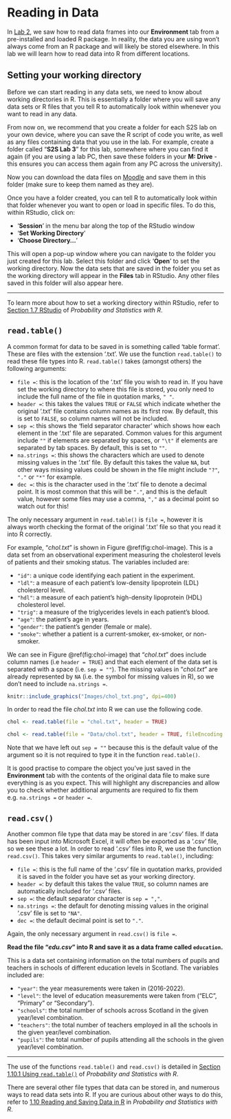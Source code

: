 # Reading in Data {#reading}

In [Lab 2](https://s2s-statistical-mm-c-1.github.io/Labs/S2SLab2Live/docs/index.html), we saw how to read data frames into our **Environment** tab from a pre-installed and loaded R package. In reality, the data you are using won't always come from an R package and will likely be stored elsewhere. In this lab we will learn how to read data into R from different locations.

## Setting your working directory {#directory}

Before we can start reading in any data sets, we need to know about working directories in R. This is essentially a folder where you will save any data sets or R files that you tell R to automatically look within whenever you want to read in any data. 

From now on, we recommend that you create a folder for each S2S lab on your own device, where you can save the R script of code you write, as well as any files containing data that you use in the lab. For example, create a folder called "**S2S Lab 3**" for this lab, somewhere where you can find it again (if you are using a lab PC, then save these folders in your **M: Drive** - this ensures you can access them again from any PC across the university).

Now you can download the data files on [Moodle](https://moodle.gla.ac.uk/course/view.php?id=38593#section-4) and save them in this folder (make sure to keep them named as they are).

Once you have a folder created, you can tell R to automatically look within that folder whenever you want to open or load in specific files. To do this, within RStudio, click on:

* '**Session**' in the menu bar along the top of the RStudio window
* '**Set Working Directory**'
* '**Choose Directory...**'

This will open a pop-up window where you can navigate to the folder you just created for this lab. Select this folder and click '**Open**' to set the working directory. Now the data sets that are saved in the folder you set as the working directory will appear in the **Files** tab in RStudio. Any other files saved in this folder will also appear here.

---

To learn more about how to set a working directory within RStudio, refer to [Section 1.7 RStudio](https://read.kortext.com/reader/pdf/92741/16) of *Probability and Statistics with R*.


## `read.table()`

A common format for data to be saved in is something called 'table format'. These are files with the extension '.txt'. We use the function `read.table()` to read these file types into R. `read.table()` takes (amongst others) the following arguments:

* `file =`: this is the location of the '.txt' file you wish to read in. If you have set the working directory to where this file is stored, you only need to include the full name of the file in quotation marks, `" "`.
* `header =`: this takes the values `TRUE` or `FALSE` which indicate whether the original '.txt' file contains column names as its first row. By default, this is set to `FALSE`, so column names will not be included.
* `sep =`: this shows the 'field separator character' which shows how each element in the '.txt' file are separated. Common values for this argument include `""` if elements are separated by spaces, or `"\t"` if elements are separated by tab spaces. By default, this is set to `""`.
* `na.strings =`: this shows the characters which are used to denote missing values in the '.txt' file. By default this takes the value `NA`, but other ways missing values could be shown in the file might include `"?"`, `"."` or `"*"` for example.
* `dec =`: this is the character used in the '.txt' file to denote a decimal point. It is most common that this will be `"."`, and this is the default value, however some files may use a comma, `","` as a decimal point so watch out for this!

The only necessary argument in `read.table()` is `file =`, however it is always worth checking the format of the original '.txt' file so that you read it into R correctly.

For example, "*chol.txt*" is shown in Figure \@ref(fig:chol-image). This is a data set from an observational experiment measuring the cholesterol levels of patients and their smoking status. The variables included are:

* `"id"`: a unique code identifying each patient in the experiment.
* `"ldl"`: a measure of each patient's low-density lipoprotein (LDL) cholesterol level.
* `"hdl"`: a measure of each patient's high-density lipoprotein (HDL) cholesterol level.
* `"trig"`: a measure of the triglycerides levels in each patient's blood.
* `"age"`: the patient's age in years.
* `"gender"`: the patient's gender (female or male).
* `"smoke"`: whether a patient is a current-smoker, ex-smoker, or non-smoker.

We can see in Figure \@ref(fig:chol-image) that "*chol.txt*" does include column names (i.e `header = TRUE`) and that each element of the data set is separated with a space (i.e. `sep = ""`). The missing values in "*chol.txt*" are already represented by `NA` (i.e. the symbol for missing values in R), so we don't need to include `na.strings =`.

```r
knitr::include_graphics("Images/chol_txt.png", dpi=400)
```

In order to read the file *chol.txt* into R we can use the following code.

```r
chol <- read.table(file = "chol.txt", header = TRUE)
```

```r
chol <- read.table(file = "Data/chol.txt", header = TRUE, fileEncoding = 'UTF-8-BOM')
```

Note that we have left out `sep = ""` because this is the default value of the argument so it is not required to type it in the function `read.table()`.

It is good practise to compare the object you've just saved in the **Environment** tab with the contents of the original data file to make sure everything is as you expect. This will highlight any discrepancies and allow you to check whether additional arguments are required to fix them e.g. `na.strings =` or `header =`.

## `read.csv()`

Another common file type that data may be stored in are '.csv' files. If data has been input into Microsoft Excel, it will often be exported as a '.csv' file, so we see these a lot. In order to read '.csv' files into R, we use the function `read.csv()`. This takes very similar arguments to `read.table()`, including:

* `file =`: this is the full name of the '.csv' file in quotation marks, provided it is saved in the folder you have set as your working directory.
* `header =`: by default this takes the value `TRUE`, so column names are automatically included for '.csv' files.
* `sep =`: the default separator character is `sep = ","`.
* `na.strings =`: the default for denoting missing values in the original '.csv' file is set to `"NA"`.
* `dec =`: the default decimal point is set to `"."`.

Again, the only necessary argument in `read.csv()` is `file =`.

::: {.webex-box}

**Read the file "*edu.csv*" into R and save it as a data frame called `education`.**

This is a data set containing information on the total numbers of pupils and teachers in schools of different education levels in Scotland. The variables included are:

* `"year"`: the year measurements were taken in (2016-2022).
* `"level"`: the level of education measurements were taken from ("ELC", "Primary" or "Secondary").
* `"schools"`: the total number of schools across Scotland in the given year/level combination.
* `"teachers"`: the total number of teachers employed in all the schools in the given year/level combination.
* `"pupils"`: the total number of pupils attending all the schools in the given year/level combination.

<!--
`r hide("Solution")`
If you were to look at the original file "*edu.csv*", you would see something similar to Figure \@ref(fig:edu-image). Here, we can see that there are column headings and that there are two missing values denoted by "*".

```r
knitr::include_graphics("Images/edu_csv.png", dpi=400)
```

In order to read "*edu.csv*" into R, we can use the following code.

```r
education <- read.csv(file = "edu.csv", na.strings = "*")
```

```r
education <- read.csv(file = "Data/edu.csv", na.strings = "*", fileEncoding = 'UTF-8-BOM')
# Added fileEncoding = 'UTF-8-BOM' argument here and following to avoid first variable name being prefaced with "ï.." on MB's PC
```
`r unhide()`
-->

:::

---

The use of the functions `read.table()` and `read.csv()` is detailed in [Section 1.10.1 Using `read.table()`](https://read.kortext.com/reader/pdf/92741/40) of *Probability and Statistics with R*.

There are several other file types that data can be stored in, and numerous ways to read data sets into R. If you are curious about other ways to do this, refer to [1.10 Reading and Saving Data in R](https://read.kortext.com/reader/pdf/92741/39) in *Probability and Statistics with R*.

